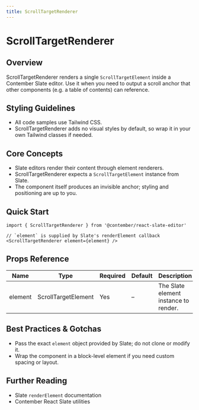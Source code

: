 ```yaml
---
title: ScrollTargetRenderer
---
```


<!-- Edited by human: false -->
<!-- Examples count: 0 -->
<!-- Source examples: 0 -->
<!-- Playground examples: 0 -->
<!-- External examples: 0 -->
<!-- Import examples: 0 -->

# ScrollTargetRenderer

## Overview
ScrollTargetRenderer renders a single `ScrollTargetElement` inside a Contember Slate editor.
Use it when you need to output a scroll anchor that other components (e.g. a table of contents) can reference.

## Styling Guidelines
* All code samples use Tailwind CSS.
* ScrollTargetRenderer adds no visual styles by default, so wrap it in your own Tailwind classes if needed.

## Core Concepts
* Slate editors render their content through element renderers.
* ScrollTargetRenderer expects a `ScrollTargetElement` instance from Slate.
* The component itself produces an invisible anchor; styling and positioning are up to you.

## Quick Start
```tsx
import { ScrollTargetRenderer } from '@contember/react-slate-editor'

// `element` is supplied by Slate's renderElement callback
<ScrollTargetRenderer element={element} />
```

## Props Reference
| Name    | Type | Required | Default | Description |
|---------|------|----------|---------|-------------|
| element | ScrollTargetElement | Yes | – | The Slate element instance to render. |

## Best Practices & Gotchas
* Pass the exact `element` object provided by Slate; do not clone or modify it.
* Wrap the component in a block-level element if you need custom spacing or layout.

## Further Reading
* Slate `renderElement` documentation
* Contember React Slate utilities

<!-- End of Generated Documentation -->
